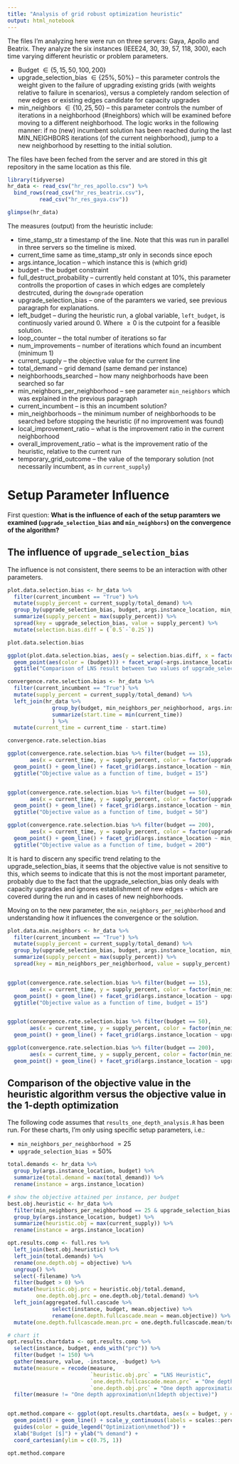 ```yaml
---
title: "Analysis of grid robust optimization heuristic"
output: html_notebook
---
```


The files I'm analyzing here were run on three servers: Gaya, Apollo and Beatrix.
They analyze the six instances (IEEE24, 30, 39, 57, 118, 300), each time varying different heuristic or problem parameters.

   * Budget $\in\{5, 15, 50, 100, 200\}$
   * upgrade_selection_bias $\in\{25\%, 50\%\}$ -- this parameter controls the weight given to the 
   failure of upgrading existing grids (with weights relative to failure in scenarios), versus a completely random 
   selection of new edges or existing edges candidate for capacity upgrades
   * min_neighbors $\in\{10, 25, 50\}$ -- this parameter controls the number of iterations in a neighborhood (\#neighbors) which 
   will be examined before moving to a different neighborhood. 
   The logic works in the following manner: 
   if no (new) incumbent solution has been reached during the last MIN_NEIGHBORS iterations (of the current neighborhood), 
   jump to a new neighborhood by resetting to the initial solution.

The files have been feched from the server and are stored in this git repository in the same location as this file.

```r
library(tidyverse)
hr_data <- read_csv("hr_res_apollo.csv") %>%
  bind_rows(read_csv("hr_res_beatrix.csv"),
          read_csv("hr_res_gaya.csv"))

glimpse(hr_data)

```

The measures (output) from the heuristic include:

   * time_stamp_str a timestamp of the line. Note that this was run in parallel in three servers so the timeline is mixed.
   * current_time same as time_stamp_str only in seconds since epoch
   * args.intance_location -- which instance this is (which grid)
   * budget -- the budget constraint
   * full_destruct_probability -- currently held constant at $10\%$, this parameter controlls the proportion of cases in which edges are completely destrcuted, during the `downgrade` operation
   * upgrade_selection_bias -- one of the paramters we varied, see previous paragraph for explanations.
   * left_budget -- during the heuristic run, a global variable, `left_budget`, is continuosly varied around $0$. Where $\geq0$ is the cutpoint for a feasible solution.
   * loop_counter -- the total number of iterations so far
   * num_improvements -- number of iterations which found an incumbent (minimum 1)
   * current_supply -- the objective value for the current line
   * total_demand -- grid demand (same demand per instance)
   * neighborhoods_searched -- how many neighborhoods have been searched so far
   * min_neighbors_per_neighborhood -- see parameter `min_neighbors` which was explained in the previous paragraph
   * current_incumbent -- is this an incumbent solution?
   * min_neighborhoods -- the minimum number of neighborhoods to be searched before stopping the heuristic (if no improvement was found)
   * local_improvement_ratio -- what is the improvement ratio in the current neighborhood
   * overall_improvement_ratio -- what is the improvement ratio of the heuristic, relative to the current run
   * temporary_grid_outcome -- the value of the temporary solution (not necessarily incumbent, as in `current_supply`)
   
# Setup Parameter Influence

First question:
**What is the influence of each of the setup paramters we examined (`upgrade_selection_bias` and `min_neighbors`) on the convergence of the algorithm?**

## The influence of `upgrade_selection_bias`

The influence is not consistent, there seems to be an interaction with other parameters. 

```r
plot.data.selection.bias <- hr_data %>%
  filter(current_incumbent == "True") %>%
  mutate(supply_percent = current_supply/total_demand) %>%
  group_by(upgrade_selection_bias, budget, args.instance_location, min_neighbors_per_neighborhood) %>%
  summarize(supply_percent = max(supply_percent)) %>%
  spread(key = upgrade_selection_bias, value = supply_percent) %>%
  mutate(selection.bias.diff = (`0.5`-`0.25`))

plot.data.selection.bias

ggplot(plot.data.selection.bias, aes(y = selection.bias.diff, x = factor(min_neighbors_per_neighborhood))) +
  geom_point(aes(color = (budget))) + facet_wrap(~args.instance_location) + 
  ggtitle("Comparison of LNS result between two values of upgrade_selection_bias")

convergence.rate.selection.bias <- hr_data %>%
  filter(current_incumbent == "True") %>%
  mutate(supply_percent = current_supply/total_demand) %>%
  left_join(hr_data %>% 
              group_by(budget, min_neighbors_per_neighborhood, args.instance_location, upgrade_selection_bias) %>%
              summarize(start.time = min(current_time))
              ) %>%
  mutate(current_time = current_time - start.time)

convergence.rate.selection.bias

ggplot(convergence.rate.selection.bias %>% filter(budget == 15),
       aes(x = current_time, y = supply_percent, color = factor(upgrade_selection_bias))) + 
  geom_point() + geom_line() + facet_grid(args.instance_location ~ min_neighbors_per_neighborhood) + 
  ggtitle("Objective value as a function of time, budget = 15")


ggplot(convergence.rate.selection.bias %>% filter(budget == 50),
       aes(x = current_time, y = supply_percent, color = factor(upgrade_selection_bias))) + 
  geom_point() + geom_line() + facet_grid(args.instance_location ~ min_neighbors_per_neighborhood) + 
  ggtitle("Objective value as a function of time, budget = 50")

ggplot(convergence.rate.selection.bias %>% filter(budget == 200),
       aes(x = current_time, y = supply_percent, color = factor(upgrade_selection_bias))) + 
  geom_point() + geom_line() + facet_grid(args.instance_location ~ min_neighbors_per_neighborhood) + 
  ggtitle("Objective value as a function of time, budget = 200")

```

It is hard to discern any specific trend relating to the upgrade_selection_bias, it seems that the objective value is not sensitive to this, which seems to indicate that this is not the most important parameter, probably due to the fact that the upgrade_selection_bias only deals with capacity upgrades and ignores establishment of new edges - which are covered during the run and in cases of new neighborhoods. 

Moving on to the new parameter, the `min_neighbors_per_neighborhood` and understanding how it influences the convergence or the solution.

```r
plot.data.min.neighbors <- hr_data %>%
  filter(current_incumbent == "True") %>%
  mutate(supply_percent = current_supply/total_demand) %>%
  group_by(upgrade_selection_bias, budget, args.instance_location, min_neighbors_per_neighborhood) %>%
  summarize(supply_percent = max(supply_percent)) %>%
  spread(key = min_neighbors_per_neighborhood, value = supply_percent) 


ggplot(convergence.rate.selection.bias %>% filter(budget == 15),
       aes(x = current_time, y = supply_percent, color = factor(min_neighbors_per_neighborhood))) + 
  geom_point() + geom_line() + facet_grid(args.instance_location ~ upgrade_selection_bias) + 
  ggtitle("Objective value as a function of time, budget = 15")


ggplot(convergence.rate.selection.bias %>% filter(budget == 50),
       aes(x = current_time, y = supply_percent, color = factor(min_neighbors_per_neighborhood))) + 
  geom_point() + geom_line() + facet_grid(args.instance_location ~ upgrade_selection_bias) +   ggtitle("Objective value as a function of time, budget = 50")

ggplot(convergence.rate.selection.bias %>% filter(budget == 200),
       aes(x = current_time, y = supply_percent, color = factor(min_neighbors_per_neighborhood))) + 
  geom_point() + geom_line() + facet_grid(args.instance_location ~ upgrade_selection_bias) +   ggtitle("Objective value as a function of time, budget = 200")

```

## Comparison of the objective value in the heuristic algorithm versus the objective value in the 1-depth optimization

The following code assumes that `results_one_depth_analysis.R` has been run.
For these charts, I'm only using specific setup parameters, i.e.:

  * `min_neighbors_per_neighborhood` $=25$
  * `upgrade_selection_bias` $=50\%$
```r

total.demands <- hr_data %>%
  group_by(args.instance_location, budget) %>%
  summarize(total.demand = max(total_demand)) %>%
  rename(instance = args.instance_location)

# show the objective attained per instance, per budget
best.obj.heuristic <- hr_data %>%
  filter(min_neighbors_per_neighborhood == 25 & upgrade_selection_bias == 0.5) %>%
  group_by(args.instance_location, budget) %>%
  summarize(heuristic.obj = max(current_supply)) %>%
  rename(instance = args.instance_location)

opt.results.comp <- full.res %>%
  left_join(best.obj.heuristic) %>%
  left_join(total.demands) %>%
  rename(one.depth.obj = objective) %>%
  ungroup() %>%
  select(-filename) %>%
  filter(budget > 0) %>%
  mutate(heuristic.obj.prc = heuristic.obj/total.demand,
         one.depth.obj.prc = one.depth.obj/total.demand) %>%
  left_join(aggregated.full.cascade %>%
              select(instance, budget, mean.objective) %>%
              rename(one.depth.fullcascade.mean = mean.objective)) %>%
  mutate(one.depth.fullcascade.mean.prc = one.depth.fullcascade.mean/total.demand)

# chart it
opt.results.chartdata <- opt.results.comp %>%
  select(instance, budget, ends_with("prc")) %>%
  filter(budget != 150) %>%
  gather(measure, value, -instance, -budget) %>%
  mutate(measure = recode(measure,
                          `heuristic.obj.prc` = "LNS Heuristic",
                          `one.depth.fullcascade.mean.prc` = "One depth approx.\n(full cascade result)",
                          `one.depth.obj.prc` = "One depth approximation\n(1depth objective)")) %>%
  filter(measure != "One depth approximation\n(1depth objective)")


opt.method.compare <- ggplot(opt.results.chartdata, aes(x = budget, y = value, color = measure)) + facet_wrap(~ instance) + 
  geom_point() + geom_line() + scale_y_continuous(labels = scales::percent) + 
  guides(color = guide_legend("Optimization\nmethod")) + 
  xlab("Budget [$]") + ylab("% demand") + 
  coord_cartesian(ylim = c(0.75, 1))

opt.method.compare

```


